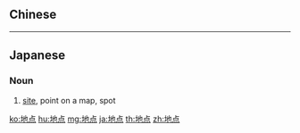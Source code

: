 {{also|地點}}
==Chinese==
{{zh-see|地點}}

----

==Japanese==
{{ja-kanjitab|ち|てん|yomi=o}}

===Noun===
{{ja-noun|ちてん|kyu=地點}}

# [[site]], point on a map, spot

[[ko:地点]]
[[hu:地点]]
[[mg:地点]]
[[ja:地点]]
[[th:地点]]
[[zh:地点]]